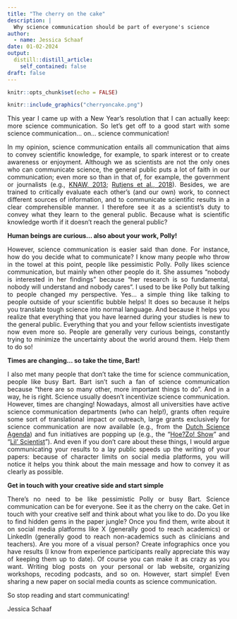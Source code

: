---
title: "The cherry on the cake"
description: |
  Why science communication should be part of everyone's science
author:
  - name: Jessica Schaaf 
date: 01-02-2024
output:
  distill::distill_article:
    self_contained: false
draft: false
---

<style>
body {
text-align: justify}
</style>

```{r setup, include=FALSE}
knitr::opts_chunk$set(echo = FALSE)
```

```{r, layout = "l-body-ouset", fig.width=3, echo=FALSE}

knitr::include_graphics("cherryoncake.png")

```

This year I came up with a New Year’s resolution that I can actually keep: more science communication. So let’s get off to a good start with some science communication… on… science communication! 

In my opinion, science communication entails all communication that aims to convey scientific knowledge, for example, to spark interest or to create awareness or enjoyment. Although we as scientists are not the only ones who can communicate science, the general public puts a lot of faith in our communication; even more so than in that of, for example, the government or journalists (e.g., [KNAW, 2013](https://storage.knaw.nl/2022-07/Vertrouwen-in-wetenschap.pdf); [Rutjens et al., 2018](https://www.sciencedirect.com/science/article/pii/S0065260117300345)). Besides, we are trained to critically evaluate each other’s (and our own) work, to connect different sources of information, and to communicate scientific results in a clear comprehensible manner. I therefore see it as a scientist’s duty to convey what they learn to the general public. Because what is scientific knowledge worth if it doesn’t reach the general public?

**Human beings are curious… also about your work, Polly!**

However, science communication is easier said than done. For instance, how do you decide what to communicate? I know many people who throw in the towel at this point, people like pessimistic Polly. Polly likes science communication, but mainly when other people do it. She assumes “nobody is interested in her findings” because “her research is so fundamental, nobody will understand and nobody cares“. I used to be like Polly but talking to people changed my perspective. Yes… a simple thing like talking to people outside of your scientific bubble helps! It does so because it helps you translate tough science into normal language. And because it helps you realize that everything that you have learned during your studies is new to the general public. Everything that you and your fellow scientists investigate now even more so. People are generally very curious beings, constantly trying to minimize the uncertainty about the world around them. Help them to do so! 

**Times are changing… so take the time, Bart!**

I also met many people that don’t take the time for science communication, people like busy Bart. Bart isn’t such a fan of science communication because “there are so many other, more important things to do”. And in a way, he is right. Science usually doesn’t incentivize science communication. However, times are changing! Nowadays, almost all universities have active science communication departments (who can help!), grants often require some sort of translational impact or outreach, large grants exclusively for science communication are now available (e.g., from the [Dutch Science Agenda](https://www.nwo.nl/en/calls/nwa-science-communication-2023)) and fun initiatives are popping up (e.g., the “[Hoe?Zo! Show](https://hoezoshow.nl/)” and “[Lil’ Scientist](https://eddiebrummelman.com/lilscientist/)”). And even if you don’t care about these things, I would argue communicating your results to a lay public speeds up the writing of your papers: because of character limits on social media platforms, you will notice it helps you think about the main message and how to convey it as clearly as possible.

**Get in touch with your creative side and start simple**

There’s no need to be like pessimistic Polly or busy Bart. Science communication can be for everyone. See it as the cherry on the cake. Get in touch with your creative self and think about what you like to do. Do you like to find hidden gems in the paper jungle? Once you find them, write about it on social media platforms like X (generally good to reach academics) or LinkedIn (generally good to reach non-academics such as clinicians and teachers). Are you more of a visual person? Create infographics once you have results (I know from experience participants really appreciate this way of keeping them up to date). Of course you can make it as crazy as you want. Writing blog posts on your personal or lab website, organizing workshops, recoding podcasts, and so on. However, start simple! Even sharing a new paper on social media counts as science communication.

So stop reading and start communicating!

Jessica Schaaf
